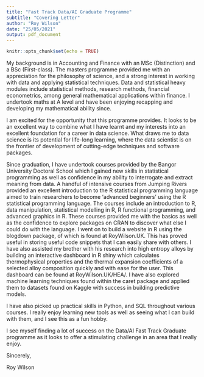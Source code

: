 ```yaml
---
title: "Fast Track Data/AI Graduate Programme"
subtitle: "Covering Letter"
author: "Roy Wilson"
date: "25/05/2021"
output: pdf_document
---
```


```r
knitr::opts_chunk$set(echo = TRUE)
```


My background is in Accounting and Finance with an MSc (Distinction) and a BSc (First-class). The masters programme provided me with an appreciation for the philosophy of science, and a strong interest in working with data and applying statistical techniques. Data and statistical heavy modules include statistical methods, research methods, financial econometrics, among general mathematical applications within finance. I undertook maths at A level and have been enjoying recapping and developing my mathematical ability since.

I am excited for the opportunity that this programme provides. It looks to be an excellent way to combine what I have learnt and my interests into an excellent foundation for a career in data science. What draws me to data science is its potential for life-long learning, where the data scientist is on the frontier of development of cutting-edge techniques and software packages. 

Since graduation, I have undertook courses provided by the Bangor University Doctoral School which I gained new skills in statistical programming as well as confidence in my ability to interrogate and extract meaning from data. A handful of intensive courses from Jumping Rivers provided an excellent introduction to the R statistical programming language aimed to train researchers to become 'advanced beginners' using the R statistical programming language. The courses include an introduction to R, data manipulation, statistical modelling in R, R functional programming, and advanced graphics in R. These courses provided me with the basics as well as the confidence to explore packages on CRAN to discover what else I could do with the language. I went on to build a website in R using the blogdown package, of which is found at RoyWilson.UK. This has proved useful in storing useful code snippets that I can easily share with others. I have also assisted my brother with his research into high entropy alloys by building an interactive dashboard in R shiny which calculates thermophysical properties and the thermal expansion coefficients of a selected alloy composition quickly and with ease for the user. This dashboard can be found at RoyWilson.UK/HEA/. I have also explored machine learning techniques found within the caret package and applied them to datasets found on Kaggle with success in building predictive models. 

I have also picked up practical skills in Python, and SQL throughout various courses. I really enjoy learning new tools as well as seeing what I can build with them, and I see this as a fun hobby. 

I see myself finding a lot of success on the Data/AI Fast Track Graduate programme as it looks to offer a stimulating challenge in an area that I really enjoy. 

Sincerely,

Roy Wilson